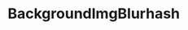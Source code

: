 
<Meta title="BackgroundImg/Blurhash" component={BackgroundImgBlurhash} />

# BackgroundImgBlurhash

<Canvas>
  <Story name="Default">
    <BackgroundImgBlurhash
      src="https://picsum.photos/id/237/500/500.jpg"
      hash="LKDb=,t7^%xuIpNGRkWC~UoeNGt6"
      type="STATIC_DIMENSIONS"
      size={300}
    />
  </Story>
</Canvas>
